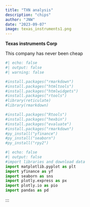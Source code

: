 ```yaml
---
title: "TXN analysis"
description: "chips"
author: "JNW"
date: "2023-09-07"
image: texas_instruments1.png
---
```


**Texas instruments Corp**

This company has never been cheap

```r
#| echo: false
#| output: false
#| warning: false

#install.packages("rmarkdown")
#install.packages("htmltools")
#install.packages("htmlwidgets")
#install.packages("rtools")
#library(reticulate)
#library(rmarkdown)

#install.packages("Rtools")
#install.packages("hexbin")
#install.packages("evaluate")
#install.packages("rmarkdown")
#py_install("yfinance")
#py_install("seaborn")
#py_install("rpy2")


```

```python
#| echo: false
#| output: false
#import libraries and download data
import matplotlib.pyplot as plt
import yfinance as yf
import seaborn as sns
import plotly.express as px
import plotly.io as pio
import pandas as pd


```

:::
